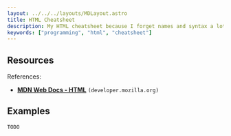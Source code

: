 ```yaml
---
layout: ../../../layouts/MDLayout.astro
title: HTML Cheatsheet
description: My HTML cheatsheet because I forget names and syntax a lot.
keywords: ["programming", "html", "cheatsheet"]
---
```


## Resources

References:

- [**MDN Web Docs - HTML**](https://developer.mozilla.org/en-US/docs/Web/HTML) `(developer.mozilla.org)`


## Examples

```html
TODO
```

